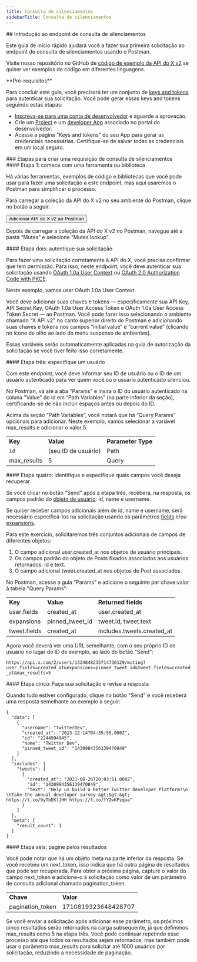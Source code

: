 ```yaml
---
title: Consulta de silenciamentos
sidebarTitle: Consulta de silenciamentos
---
```



<div id="getting-started-with-the-mutes-lookup-endpoint">
  ## Introdução ao endpoint de consulta de silenciamentos
</div>

Este guia de início rápido ajudará você a fazer sua primeira solicitação ao endpoint de consulta de silenciamentos usando o Postman.

Visite nosso repositório no GitHub de [código de exemplo da API do X v2](https://github.com/xdevplatform/Twitter-API-v2-sample-code) se quiser ver exemplos de código em diferentes linguagens.

<Note>
  **Pré-requisitos**

  Para concluir este guia, você precisará ter um conjunto de [keys and tokens](/pt-BR/resources/fundamentals/authentication) para autenticar sua solicitação. Você pode gerar essas keys and tokens seguindo estas etapas:

  - [Inscreva-se para uma conta de desenvolvedor](https://developer.x.com/en/apply-for-access) e aguarde a aprovação.
  - Crie um [Project](/pt-BR/resources/fundamentals/projects) e um [developer App](/pt-BR/resources/fundamentals/developer-apps) associado no portal do desenvolvedor.
  - Acesse a página “Keys and tokens” do seu App para gerar as credenciais necessárias. Certifique-se de salvar todas as credenciais em um local seguro.
</Note>

<div id="steps-to-build-a-mutes-lookup-request">
  ### Etapas para criar uma requisição de consulta de silenciamentos
</div>

<div id="step-one-start-with-a-tool-or-library">
  #### Etapa 1: comece com uma ferramenta ou biblioteca
</div>

Há várias ferramentas, exemplos de código e bibliotecas que você pode usar para fazer uma solicitação a este endpoint, mas aqui usaremos o Postman para simplificar o processo.

Para carregar a coleção da API do X v2 no seu ambiente do Postman, clique no botão a seguir:

<Button href="https://app.getpostman.com/run-collection/9956214-784efcda-ed4c-4491-a4c0-a26470a67400">
  Adicionar API do X v2 ao Postman
</Button>

Depois de carregar a coleção da API do X v2 no Postman, navegue até a pasta “Mutes” e selecione “Mutes lookup”.
 

<div id="step-two-authenticate-your-request">
  #### Etapa dois: autentique sua solicitação
</div>

Para fazer uma solicitação corretamente à API do X, você precisa confirmar que tem permissão. Para isso, neste endpoint, você deve autenticar sua solicitação usando [OAuth 1.0a User Context](/pt-BR/resources/fundamentals/authentication) ou [OAuth 2.0 Authorization Code with PKCE](pt-BR/resources/fundamentals/authentication#oauth-2-0-authorization-code-flow-with-pkce-2).

Neste exemplo, vamos usar OAuth 1.0a User Context.

Você deve adicionar suas chaves e tokens — especificamente sua API Key, API Secret Key, OAuth 1.0a User Access Token e OAuth 1.0a User Access Token Secret — ao Postman. Você pode fazer isso selecionando o ambiente chamado “X API v2” no canto superior direito do Postman e adicionando suas chaves e tokens nos campos “initial value” e “current value” (clicando no ícone de olho ao lado do menu suspenso de ambientes).

Essas variáveis serão automaticamente aplicadas na guia de autorização da solicitação se você tiver feito isso corretamente.
 

<div id="step-three-specify-a-user">
  #### Etapa três: especifique um usuário
</div>

Com este endpoint, você deve informar seu ID de usuário ou o ID de um usuário autenticado para ver quem você ou o usuário autenticado silenciou.

No Postman, vá até a aba "Params" e insira o ID do usuário autenticado na coluna "Value" do id em “Path Variables” (na parte inferior da seção), certificando-se de não incluir espaços antes ou depois do ID.

Acima da seção “Path Variables”, você notará que há “Query Params” opcionais para adicionar. Neste exemplo, vamos selecionar a variável max\_results e adicionar o valor 5.

|     |     |     |
| :--- | :--- | :--- |
| **Key** | **Value** | **Parameter Type** |
| `id` | (seu ID de usuário) | Path |
| max\_results | 5   | Query |

<div id="step-four-identify-and-specify-which-fields-you-would-like-to-retrieve">
  #### Etapa quatro: identifique e especifique quais campos você deseja recuperar
</div>

Se você clicar no botão "Send" após a etapa três, receberá, na resposta, os campos padrão do [objeto de usuário](/pt-BR/x-api/fundamentals/data-dictionary#user): id, name e username.

Se quiser receber campos adicionais além de id, name e username, será necessário especificá-los na solicitação usando os parâmetros [fields](/pt-BR/x-api/fundamentals/fields) e/ou [expansions](/pt-BR/x-api/fundamentals/expansions).

Para este exercício, solicitaremos três conjuntos adicionais de campos de diferentes objetos:

1. O campo adicional user.created\_at nos objetos de usuário principais.
2. Os campos padrão do objeto de Posts fixados associados aos usuários retornados: id e text.
3. O campo adicional tweet.created\_at nos objetos de Post associados.

No Postman, acesse a guia "Params" e adicione o seguinte par chave:valor à tabela "Query Params":

|     |     |     |
| :--- | :--- | :--- |
| **Key** | **Value** | **Returned fields** |
| user.fields | created\_at | user.created\_at |
| expansions | pinned\_tweet\_id | tweet.id, tweet.text |
| tweet.fields | created\_at | includes.tweets.created\_at |

Agora você deverá ver uma URL semelhante, com o seu próprio ID de usuário no lugar do ID de exemplo, ao lado do botão "Send":

`https://api.x.com/2/users/1324848235714736129/muting?user.fields=created_at&expansions=pinned_tweet_id&tweet.fields=created_at&max_results=5`

<div id="step-five-make-your-request-and-review-your-response">
  #### Etapa cinco: Faça sua solicitação e revise a resposta
</div>

Quando tudo estiver configurado, clique no botão "Send" e você receberá uma resposta semelhante ao exemplo a seguir:

```
{
  "data": [
    {
      "username": "TwitterDev",
      "created_at": "2013-12-14T04:35:55.000Z",
      "id": "2244994945",
      "name": "Twitter Dev",
      "pinned_tweet_id": "1430984356139470849"
    }
  ],
  "includes": {
    "tweets": [
      {
        "created_at": "2021-08-26T20:03:51.000Z",
        "id": "1430984356139470849",
        "text": "Help us build a better Twitter Developer Platform!\n \nTake the annual developer survey &gt;&gt;&gt; https://t.co/9yTbEKlJHH https://t.co/fYIwKPzqua"
      }
    ]
  },
  "meta": {
    "result_count": 1
  }
}
```

<div id="step-six-paginate-through-your-results">
  #### Etapa seis: pagine pelos resultados
</div>

Você pode notar que há um objeto meta na parte inferior da resposta. Se você recebeu um next\_token, isso indica que há outra página de resultados que pode ser recuperada. Para obter a próxima página, capture o valor do campo next\_token e adicione-o à solicitação como valor de um parâmetro de consulta adicional chamado pagination\_token.
 

|     |     |
| :--- | :--- |
| **Chave** | **Valor** |
| pagination\_token | 1710819323648428707 |

Se você enviar a solicitação após adicionar esse parâmetro, os próximos cinco resultados serão retornados na carga subsequente, já que definimos max\_results como 5 na etapa três. Você pode continuar repetindo esse processo até que todos os resultados sejam retornados, mas também pode usar o parâmetro max\_results para solicitar até 1000 usuários por solicitação, reduzindo a necessidade de paginação.